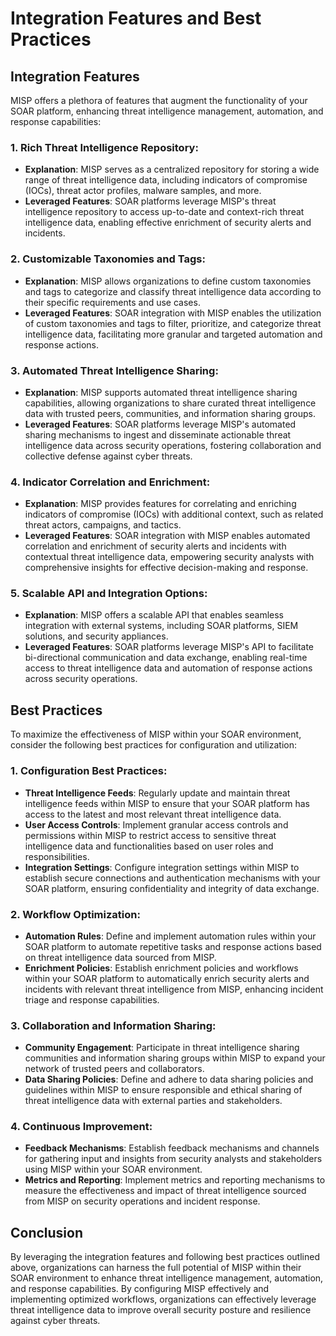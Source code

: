 # Integration Features and Best Practices

## Integration Features

MISP offers a plethora of features that augment the functionality of your SOAR platform, enhancing threat intelligence management, automation, and response capabilities:

### 1. Rich Threat Intelligence Repository:
- **Explanation**: MISP serves as a centralized repository for storing a wide range of threat intelligence data, including indicators of compromise (IOCs), threat actor profiles, malware samples, and more.
- **Leveraged Features**: SOAR platforms leverage MISP's threat intelligence repository to access up-to-date and context-rich threat intelligence data, enabling effective enrichment of security alerts and incidents.

### 2. Customizable Taxonomies and Tags:
- **Explanation**: MISP allows organizations to define custom taxonomies and tags to categorize and classify threat intelligence data according to their specific requirements and use cases.
- **Leveraged Features**: SOAR integration with MISP enables the utilization of custom taxonomies and tags to filter, prioritize, and categorize threat intelligence data, facilitating more granular and targeted automation and response actions.

### 3. Automated Threat Intelligence Sharing:
- **Explanation**: MISP supports automated threat intelligence sharing capabilities, allowing organizations to share curated threat intelligence data with trusted peers, communities, and information sharing groups.
- **Leveraged Features**: SOAR platforms leverage MISP's automated sharing mechanisms to ingest and disseminate actionable threat intelligence data across security operations, fostering collaboration and collective defense against cyber threats.

### 4. Indicator Correlation and Enrichment:
- **Explanation**: MISP provides features for correlating and enriching indicators of compromise (IOCs) with additional context, such as related threat actors, campaigns, and tactics.
- **Leveraged Features**: SOAR integration with MISP enables automated correlation and enrichment of security alerts and incidents with contextual threat intelligence data, empowering security analysts with comprehensive insights for effective decision-making and response.

### 5. Scalable API and Integration Options:
- **Explanation**: MISP offers a scalable API that enables seamless integration with external systems, including SOAR platforms, SIEM solutions, and security appliances.
- **Leveraged Features**: SOAR platforms leverage MISP's API to facilitate bi-directional communication and data exchange, enabling real-time access to threat intelligence data and automation of response actions across security operations.

## Best Practices

To maximize the effectiveness of MISP within your SOAR environment, consider the following best practices for configuration and utilization:

### 1. Configuration Best Practices:
- **Threat Intelligence Feeds**: Regularly update and maintain threat intelligence feeds within MISP to ensure that your SOAR platform has access to the latest and most relevant threat intelligence data.
- **User Access Controls**: Implement granular access controls and permissions within MISP to restrict access to sensitive threat intelligence data and functionalities based on user roles and responsibilities.
- **Integration Settings**: Configure integration settings within MISP to establish secure connections and authentication mechanisms with your SOAR platform, ensuring confidentiality and integrity of data exchange.

### 2. Workflow Optimization:
- **Automation Rules**: Define and implement automation rules within your SOAR platform to automate repetitive tasks and response actions based on threat intelligence data sourced from MISP.
- **Enrichment Policies**: Establish enrichment policies and workflows within your SOAR platform to automatically enrich security alerts and incidents with relevant threat intelligence from MISP, enhancing incident triage and response capabilities.

### 3. Collaboration and Information Sharing:
- **Community Engagement**: Participate in threat intelligence sharing communities and information sharing groups within MISP to expand your network of trusted peers and collaborators.
- **Data Sharing Policies**: Define and adhere to data sharing policies and guidelines within MISP to ensure responsible and ethical sharing of threat intelligence data with external parties and stakeholders.

### 4. Continuous Improvement:
- **Feedback Mechanisms**: Establish feedback mechanisms and channels for gathering input and insights from security analysts and stakeholders using MISP within your SOAR environment.
- **Metrics and Reporting**: Implement metrics and reporting mechanisms to measure the effectiveness and impact of threat intelligence sourced from MISP on security operations and incident response.

## Conclusion

By leveraging the integration features and following best practices outlined above, organizations can harness the full potential of MISP within their SOAR environment to enhance threat intelligence management, automation, and response capabilities. By configuring MISP effectively and implementing optimized workflows, organizations can effectively leverage threat intelligence data to improve overall security posture and resilience against cyber threats.
